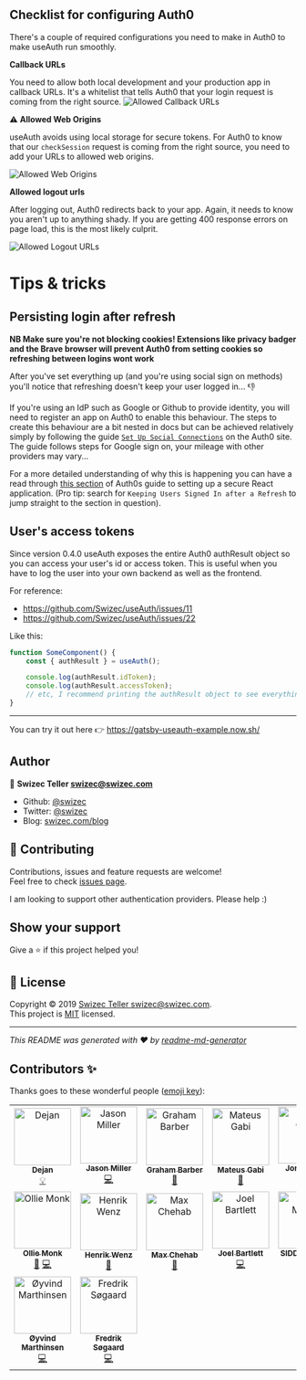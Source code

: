 ## Checklist for configuring Auth0

There's a couple of required configurations you need to make in Auth0 to make useAuth run smoothly.

**Callback URLs**

You need to allow both local development and your production app in callback URLs. It's a whitelist that tells Auth0 that your login request is coming from the right source.
![Allowed Callback URLs](https://camo.githubusercontent.com/f06b5e5917deafed8f233aff7e3b2f6bf0024629/68747470733a2f2f692e696d6775722e636f6d2f787a38554b385a2e706e67)


⚠️ **Allowed Web Origins**

useAuth avoids using local storage for secure tokens. For Auth0 to know that our `checkSession` request is coming from the right source, you need to add your URLs to allowed web origins.

![Allowed Web Origins](https://i.imgur.com/w2mmHH1.png)

**Allowed logout urls**

After logging out, Auth0 redirects back to your app. Again, it needs to know you aren't up to anything shady. If you are getting 400 response errors on page load, this is the most likely culprit.

![Allowed Logout URLs](https://i.imgur.com/S160EiI.png)

# Tips & tricks

## Persisting login after refresh

**NB Make sure you're not blocking cookies! Extensions like privacy badger and the Brave browser will prevent Auth0 from setting cookies so refreshing between logins wont work**

After you've set everything up (and you're using social sign on methods) you'll notice that refreshing doesn't keep your user logged in... 👎

If you're using an IdP such as Google or Github to provide identity, you will need to register an app on Auth0 to enable this behaviour. The steps to create this behaviour are a bit nested in docs but can be achieved relatively simply by following the guide [`Set Up Social Connections`](https://auth0.com/docs/dashboard/guides/connections/set-up-connections-social) on the Auth0 site. The guide follows steps for Google sign on, your mileage with other providers may vary...

For a more detailed understanding of why this is happening you can have a read through [this section](https://auth0.com/blog/react-tutorial-building-and-securing-your-first-app/#Securing-your-React-App) of Auth0s guide to setting up a secure React application. (Pro tip: search for `Keeping Users Signed In after a Refresh` to jump straight to the section in question).

## User's access tokens

Since version 0.4.0 useAuth exposes the entire Auth0 authResult object so you can access your user's id or access token. This is useful when you have to log the user into your own backend as well as the frontend.

For reference:

-   https://github.com/Swizec/useAuth/issues/11
-   https://github.com/Swizec/useAuth/issues/22

Like this:

```javascript
function SomeComponent() {
    const { authResult } = useAuth();

    console.log(authResult.idToken);
    console.log(authResult.accessToken);
    // etc, I recommend printing the authResult object to see everything that's available
}
```

---

You can try it out here 👉 https://gatsby-useauth-example.now.sh/

## Author

👤 **Swizec Teller <swizec@swizec.com>**

-   Github: [@swizec](https://github.com/swizec)
-   Twitter: [@swizec](https://twitter.com/swizec)
-   Blog: [swizec.com/blog](https://swizec.com/blog)

## 🤝 Contributing

Contributions, issues and feature requests are welcome!<br />Feel free to check [issues page](https://github.com/Swizec/useAuth/issues).

I am looking to support other authentication providers. Please help :)

## Show your support

Give a ⭐️ if this project helped you!

## 📝 License

Copyright © 2019 [Swizec Teller <swizec@swizec.com>](https://github.com/swizec).<br />
This project is [MIT](https://github.com/Swizec/useAuth/blob/master/LICENSE) licensed.

---

_This README was generated with ❤️ by [readme-md-generator](https://github.com/kefranabg/readme-md-generator)_

## Contributors ✨

Thanks goes to these wonderful people ([emoji key](https://allcontributors.org/docs/en/emoji-key)):

<!-- ALL-CONTRIBUTORS-LIST:START - Do not remove or modify this section -->
<!-- prettier-ignore -->
<table>
  <tr>
    <td align="center"><a href="https://github.com/dejanstrancar"><img src="https://avatars1.githubusercontent.com/u/3260215?v=4" width="100px;" alt="Dejan"/><br /><sub><b>Dejan</b></sub></a><br /><a href="#example-dejanstrancar" title="Examples">💡</a></td>
    <td align="center"><a href="https://jasonformat.com"><img src="https://avatars2.githubusercontent.com/u/105127?v=4" width="100px;" alt="Jason Miller"/><br /><sub><b>Jason Miller</b></sub></a><br /><a href="https://github.com/Swizec/useAuth/commits?author=developit" title="Code">💻</a></td>
    <td align="center"><a href="https://graham.now.sh"><img src="https://avatars1.githubusercontent.com/u/4955937?v=4" width="100px;" alt="Graham Barber"/><br /><sub><b>Graham Barber</b></sub></a><br /><a href="#question-puregarlic" title="Answering Questions">💬</a></td>
    <td align="center"><a href="https://github.com/MateusGabi"><img src="https://avatars3.githubusercontent.com/u/14940643?v=4" width="100px;" alt="Mateus Gabi"/><br /><sub><b>Mateus Gabi</b></sub></a><br /><a href="https://github.com/Swizec/useAuth/commits?author=MateusGabi" title="Documentation">📖</a></td>
    <td align="center"><a href="https://jgalat.dev/"><img src="https://avatars3.githubusercontent.com/u/9066191?v=4" width="100px;" alt="Jorge Galat"/><br /><sub><b>Jorge Galat</b></sub></a><br /><a href="https://github.com/Swizec/useAuth/commits?author=jgalat" title="Code">💻</a></td>
    <td align="center"><a href="http://swizec.com"><img src="https://avatars0.githubusercontent.com/u/56883?v=4" width="100px;" alt="Swizec Teller"/><br /><sub><b>Swizec Teller</b></sub></a><br /><a href="https://github.com/Swizec/useAuth/commits?author=Swizec" title="Code">💻</a> <a href="https://github.com/Swizec/useAuth/commits?author=Swizec" title="Documentation">📖</a> <a href="#blog-Swizec" title="Blogposts">📝</a> <a href="#example-Swizec" title="Examples">💡</a> <a href="#maintenance-Swizec" title="Maintenance">🚧</a></td>
    <td align="center"><a href="https://github.com/NWRichmond"><img src="https://avatars0.githubusercontent.com/u/5732000?v=4" width="100px;" alt="Nick Richmond"/><br /><sub><b>Nick Richmond</b></sub></a><br /><a href="https://github.com/Swizec/useAuth/commits?author=NWRichmond" title="Code">💻</a></td>
  </tr>
  <tr>
    <td align="center"><a href="http://olliemonk.com"><img src="https://avatars0.githubusercontent.com/u/7108120?v=4" width="100px;" alt="Ollie Monk"/><br /><sub><b>Ollie Monk</b></sub></a><br /><a href="https://github.com/Swizec/useAuth/commits?author=omonk" title="Documentation">📖</a> <a href="https://github.com/Swizec/useAuth/commits?author=omonk" title="Code">💻</a></td>
    <td align="center"><a href="http://henrikwenz.de/"><img src="https://avatars3.githubusercontent.com/u/1265681?v=4" width="100px;" alt="Henrik Wenz"/><br /><sub><b>Henrik Wenz</b></sub></a><br /><a href="https://github.com/Swizec/useAuth/issues?q=author%3AHaNdTriX" title="Bug reports">🐛</a></td>
    <td align="center"><a href="https://twitter.com/maxchehab"><img src="https://avatars1.githubusercontent.com/u/13038919?v=4" width="100px;" alt="Max Chehab"/><br /><sub><b>Max Chehab</b></sub></a><br /><a href="https://github.com/Swizec/useAuth/commits?author=maxchehab" title="Documentation">📖</a></td>
    <td align="center"><a href="https://joelb.dev"><img src="https://avatars0.githubusercontent.com/u/6668097?v=4" width="100px;" alt="Joel Bartlett"/><br /><sub><b>Joel Bartlett</b></sub></a><br /><a href="https://github.com/Swizec/useAuth/commits?author=murbar" title="Code">💻</a></td>
    <td align="center"><a href="https://github.com/smehdii"><img src="https://avatars1.githubusercontent.com/u/22805576?v=4" width="100px;" alt="SIDDIK MEHDI "/><br /><sub><b>SIDDIK MEHDI </b></sub></a><br /><a href="https://github.com/Swizec/useAuth/commits?author=smehdii" title="Code">💻</a></td>
    <td align="center"><a href="https://github.com/sophister"><img src="https://avatars1.githubusercontent.com/u/219501?v=4" width="100px;" alt="Jess"/><br /><sub><b>Jess</b></sub></a><br /><a href="https://github.com/Swizec/useAuth/issues?q=author%3Asophister" title="Bug reports">🐛</a></td>
    <td align="center"><a href="https://github.com/vasco3"><img src="https://avatars0.githubusercontent.com/u/804301?v=4" width="100px;" alt="Jorge Cuadra"/><br /><sub><b>Jorge Cuadra</b></sub></a><br /><a href="https://github.com/Swizec/useAuth/commits?author=vasco3" title="Documentation">📖</a></td>
  </tr>
  <tr>
    <td align="center"><a href="https://www.oyvinmar.com/"><img src="https://avatars0.githubusercontent.com/u/364853?v=4" width="100px;" alt="Øyvind Marthinsen"/><br /><sub><b>Øyvind Marthinsen</b></sub></a><br /><a href="https://github.com/Swizec/useAuth/commits?author=oyvinmar" title="Code">💻</a></td>
    <td align="center"><a href="http://feed.no"><img src="https://avatars3.githubusercontent.com/u/764318?v=4" width="100px;" alt="Fredrik Søgaard"/><br /><sub><b>Fredrik Søgaard</b></sub></a><br /><a href="https://github.com/Swizec/useAuth/commits?author=fredrik-sogaard" title="Code">💻</a></td>
  </tr>
</table>

